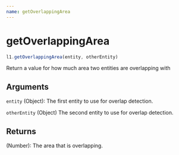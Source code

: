 ```yaml
---
name: getOverlappingArea
---
```


# getOverlappingArea

```js
l1.getOverlappingArea(entity, otherEntity)
```

Return a value for how much area two entities are overlapping with

## Arguments

`entity` (Object): The first entity to use for overlap detection.

`otherEntity` (Object) The second entity to use for overlap detection.

## Returns

(Number): The area that is overlapping.
